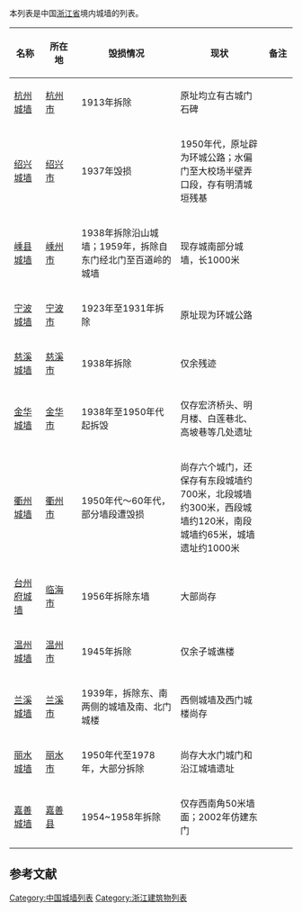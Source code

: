 本列表是中国[[浙江省|浙江省]]境内城墙的列表。

{| class="wikitable sortable" style="text-align: center;"
|-
! width="80" | 名称
! width="100"| 所在地
! width="270" | 毁损情况
! width="300" | 现状
! width="70" | 备注
|- 
|[[杭州城墙|杭州城墙]]||[[杭州市|杭州市]]||1913年拆除||原址均立有古城门石碑||
|- 
|[[绍兴城墙|绍兴城墙]]||[[绍兴市|绍兴市]]||1937年毁损 ||1950年代，原址辟为环城公路；水偏门至大校场半壁弄口段，存有明清城垣残基||
|-  style="background:#E8FFD8;"
|[[嵊县城墙|嵊县城墙]]||[[嵊州市|嵊州市]]|| 1938年拆除沿山城墙；1959年，拆除自东门经北门至百道岭的城墙 ||现存城南部分城墙，长1000米||
|- 
|[[宁波城墙|宁波城墙]]||[[宁波市|宁波市]]||1923年至1931年拆除||原址现为环城公路||
|- 
|[[慈溪城墙|慈溪城墙]]||[[慈溪市|慈溪市]]||1938年拆除||仅余残迹||
|- 
|[[金华城墙|金华城墙]]||[[金华市|金华市]]||1938年至1950年代起拆毁 ||仅存宏济桥头、明月楼、白莲巷北、高坡巷等几处遗址||
|- style="background:#D0F0C0;"
|[[衢州城墙|衢州城墙]]||[[衢州市|衢州市]]|| 1950年代～60年代，部分墙段遭毁损 ||尚存六个城门，还保存有东段城墙约700米，北段城墙约300米，西段城墙约120米，南段城墙约65米，城墙遗址约1000米||
|- style="background:#D0F0C0;"
|[[台州府城墙|台州府城墙]]||[[临海市|临海市]]||1956年拆除东墙||大部尚存||
|- 
|[[温州城墙|温州城墙]]||[[温州市|温州市]]||1945年拆除||仅余子城谯楼||
|- style="background:#E8FFD8;"
|[[兰溪城墙|兰溪城墙]]||[[兰溪市|兰溪市]]||1939年，拆除东、南两侧的城墙及南、北门城楼||西侧城墙及西门城楼尚存||
|- style="background:#E8FFD8;"
|[[丽水城墙|丽水城墙]]||[[丽水市|丽水市]]|| 1950年代至1978年，大部分拆除 ||尚存大水门城门和沿江城墙遗址||
|- style="background:#E8FFD8;"
|[[嘉善城墙|嘉善城墙]]||[[嘉善县|嘉善县]]|| 1954~1958年拆除 ||仅存西南角50米墙面；2002年仿建东门||
|}

==参考文献==
{{reflist}}

{{浙江省境内的古城墙}}
{{中国各地城墙列表}}

[[Category:中国城墙列表|Category:中国城墙列表]]
[[Category:浙江建筑物列表|Category:浙江建筑物列表]]